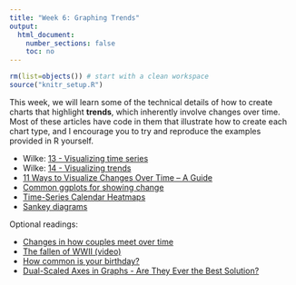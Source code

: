 ```yaml
---
title: "Week 6: Graphing Trends"
output:
  html_document:
    number_sections: false
    toc: no
---
```


```r
rm(list=objects()) # start with a clean workspace
source("knitr_setup.R")
```

This week, we will learn some of the technical details of how to create charts that highlight **trends**, which inherently involve changes over time. Most of these articles have code in them that illustrate how to create each chart type, and I encourage you to try and reproduce the examples provided in R yourself.

- Wilke: [13 - Visualizing time series](https://serialmentor.com/dataviz/time-series.html)
- Wilke: [14 - Visualizing trends](https://serialmentor.com/dataviz/visualizing-trends.html)
- [11 Ways to Visualize Changes Over Time – A Guide](https://flowingdata.com/2010/01/07/11-ways-to-visualize-changes-over-time-a-guide/)
- [Common ggplots for showing change](http://r-statistics.co/Top50-Ggplot2-Visualizations-MasterList-R-Code.html#6.%20Change)
- [Time-Series Calendar Heatmaps](https://towardsdatascience.com/time-series-calendar-heatmaps-9f576578fcfe)
- [Sankey diagrams](https://www.data-to-viz.com/graph/sankey.html)

Optional readings:

- [Changes in how couples meet over time](https://flowingdata.com/2019/03/15/shifts-in-how-couples-meet-online-takes-the-top-spot/)
- [The fallen of WWII (video)](http://www.fallen.io/ww2/)
- [How common is your birthday?](http://thedailyviz.com/2016/09/17/how-common-is-your-birthday-dailyviz/)
- [Dual-Scaled Axes in Graphs - Are They Ever the Best Solution?](http://www.perceptualedge.com/articles/visual_business_intelligence/dual-scaled_axes.pdf)
